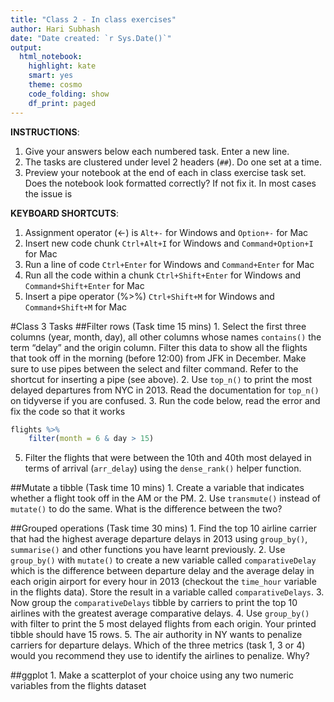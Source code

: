 ```yaml
---
title: "Class 2 - In class exercises"
author: Hari Subhash
date: "Date created: `r Sys.Date()`"
output:
  html_notebook:
    highlight: kate
    smart: yes
    theme: cosmo
    code_folding: show
    df_print: paged
---
```

**INSTRUCTIONS**:

1. Give your answers below each numbered task. Enter a new line.
2. The tasks are clustered under level 2 headers (`##`). Do one set at a time.
3. Preview your notebook at the end of each in class exercise task set. Does the notebook look formatted correctly? If not fix it. In most cases the issue is

**KEYBOARD SHORTCUTS**:

1) Assignment operator (<-) is `Alt+-` for Windows and `Option+-` for Mac
2) Insert new code chunk `Ctrl+Alt+I` for Windows and `Command+Option+I` for Mac
3) Run a line of code `Ctrl+Enter` for Windows and `Command+Enter` for Mac
4) Run all the code within a chunk `Ctrl+Shift+Enter` for Windows and `Command+Shift+Enter` for Mac
5) Insert a pipe operator (%>%) `Ctrl+Shift+M` for Windows and `Command+Shift+M` for Mac

#Class 3 Tasks
##Filter rows (Task time 15 mins)
1. Select the first three columns (year, month, day), all other columns whose names `contains()` the term "delay" and the origin column. Filter this data to show all the flights that took off in the morning (before 12:00) from JFK in December. Make sure to use pipes between the select and filter command. Refer to the shortcut for inserting a pipe (see above).
2. Use `top_n()` to print the most delayed departures from NYC in 2013. Read the documentation for `top_n()` on tidyverse if you are confused.
3. Run the code below, read the error and fix the code so that it works
```r
flights %>% 
    filter(month = 6 & day > 15)
```
5. Filter the flights that were between the 10th and 40th most delayed in terms of arrival (`arr_delay`) using the `dense_rank()` helper function.

##Mutate a tibble (Task time 10 mins)
1. Create a variable that indicates whether a flight took off in the AM or the PM.
2. Use `transmute()` instead of `mutate()` to do the same. What is the difference between the two?

##Grouped operations (Task time 30 mins)
1. Find the top 10 airline carrier that had the highest average departure delays in 2013 using `group_by()`, `summarise()` and other functions you have learnt previously.
2. Use `group_by()` with `mutate()` to create a new variable called `comparativeDelay` which is the difference between departure delay and the average delay in each origin airport for every hour in 2013 (checkout the `time_hour` variable in the flights data). Store the result in a variable called `comparativeDelays`.
3. Now group the `comparativeDelays` tibble by carriers to print the top 10 airlines with the greatest average comparative delays.
4. Use `group_by()` with filter to print the 5 most delayed flights from each origin. Your printed tibble should have 15 rows.
5. The air authority in NY wants to penalize carriers for departure delays. Which of the three metrics (task 1, 3 or 4) would you recommend they use to identify the airlines to penalize. Why?

##ggplot
1. Make a scatterplot of your choice using any two numeric variables from the flights dataset


